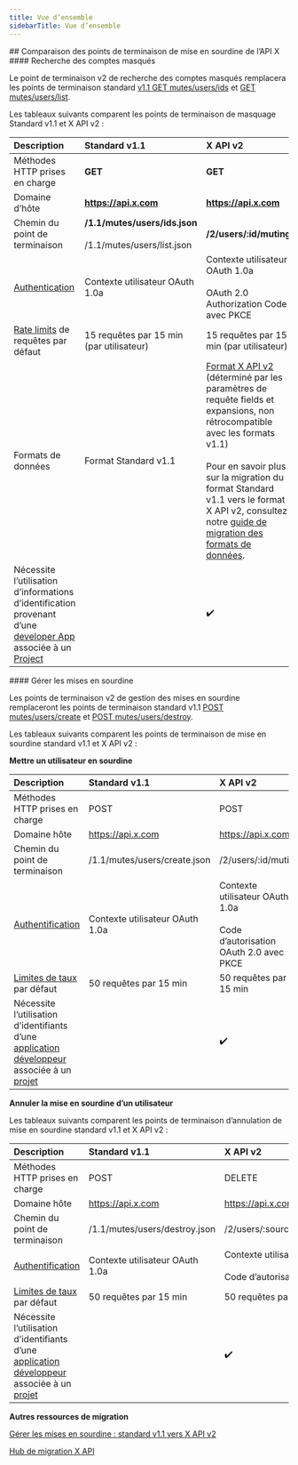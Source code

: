 ```yaml
---
title: Vue d’ensemble
sidebarTitle: Vue d’ensemble
---
```



<div id="comparing-x-apis-mutes-endpoints">
  ## Comparaison des points de terminaison de mise en sourdine de l’API X
</div>

<div id="mutes-lookup">
  #### Recherche des comptes masqués
</div>

Le point de terminaison v2 de recherche des comptes masqués remplacera les points de terminaison standard [v1.1 GET mutes/users/ids](https://developer.x.com/en/docs/twitter-api/v1/accounts-and-users/mute-block-report-users/api-reference/get-mutes-users-ids) et [GET mutes/users/list](https://developer.x.com/en/docs/twitter-api/v1/accounts-and-users/mute-block-report-users/api-reference/get-mutes-users-list).

Les tableaux suivants comparent les points de terminaison de masquage Standard v1.1 et X API v2 :
 

| Description | Standard v1.1 | X API v2 |
| :--- | :--- | :--- |
| Méthodes HTTP prises en charge | ******GET****** | ******GET****** |
| Domaine d’hôte | ******https://api.x.com****** | ******https://api.x.com****** |
| Chemin du point de terminaison | ******/1.1/mutes/users/ids.json******<br /><br />/1.1/mutes/users/list.json | ******/2/users/:id/muting****** |
| [Authentication](/fr/resources/fundamentals/authentication) | Contexte utilisateur OAuth 1.0a | Contexte utilisateur OAuth 1.0a<br /><br />OAuth 2.0 Authorization Code avec PKCE |
| [Rate limits](/fr/resources/fundamentals/rate-limits) de requêtes par défaut | 15 requêtes par 15 min (par utilisateur) | 15 requêtes par 15 min (par utilisateur) |
| Formats de données | Format Standard v1.1 | [Format X API v2](/fr/x-api/fundamentals/data-dictionary) (déterminé par les paramètres de requête fields et expansions, non rétrocompatible avec les formats v1.1)<br /><br />Pour en savoir plus sur la migration du format Standard v1.1 vers le format X API v2, consultez notre [guide de migration des formats de données](/fr/x-api/migrate/data-format-migration). |
| Nécessite l’utilisation d’informations d’identification provenant d’une [developer App](/fr/resources/fundamentals/developer-apps) associée à un [Project](/fr/resources/fundamentals/projects) |     | ✔️  |

<div id="manage-mutes">
  #### Gérer les mises en sourdine
</div>

Les points de terminaison v2 de gestion des mises en sourdine remplaceront les points de terminaison standard v1.1 [POST mutes/users/create](https://developer.x.com/en/docs/twitter-api/v1/accounts-and-users/mute-block-report-users/api-reference/post-mutes-users-create) et [POST mutes/users/destroy](https://developer.x.com/en/docs/twitter-api/v1/accounts-and-users/mute-block-report-users/api-reference/post-mutes-users-destroy).

Les tableaux suivants comparent les points de terminaison de mise en sourdine standard v1.1 et X API v2 :

**Mettre un utilisateur en sourdine**

| Description | Standard v1.1 | X API v2 |
| :--- | :--- | :--- |
| Méthodes HTTP prises en charge | POST | POST |
| Domaine hôte | https://api.x.com | https://api.x.com |
| Chemin du point de terminaison | /1.1/mutes/users/create.json | /2/users/:id/muting |
| [Authentification](/fr/resources/fundamentals/authentication) | Contexte utilisateur OAuth 1.0a | Contexte utilisateur OAuth 1.0a<br /><br />Code d’autorisation OAuth 2.0 avec PKCE |
| [Limites de taux](/fr/resources/fundamentals/rate-limits) par défaut | 50 requêtes par 15 min | 50 requêtes par 15 min |
| Nécessite l’utilisation d’identifiants d’une [application développeur](/fr/resources/fundamentals/developer-apps) associée à un [projet](/fr/resources/fundamentals/projects) |     | ✔️  |

**Annuler la mise en sourdine d’un utilisateur**

Les tableaux suivants comparent les points de terminaison d’annulation de mise en sourdine standard v1.1 et X API v2 :

| Description | Standard v1.1 | X API v2 |
| :--- | :--- | :--- |
| Méthodes HTTP prises en charge | POST | DELETE |
| Domaine hôte | https://api.x.com | https://api.x.com |
| Chemin du point de terminaison | /1.1/mutes/users/destroy.json | /2/users/:source&#95;user&#95;id/muting/:target&#95;user&#95;id |
| [Authentification](/fr/resources/fundamentals/authentication) | Contexte utilisateur OAuth 1.0a | Contexte utilisateur OAuth 1.0a<br /><br />Code d’autorisation OAuth 2.0 avec PKCE |
| [Limites de taux](/fr/resources/fundamentals/rate-limits) par défaut | 50 requêtes par 15 min | 50 requêtes par 15 min |
| Nécessite l’utilisation d’identifiants d’une [application développeur](/fr/resources/fundamentals/developer-apps) associée à un [projet](/fr/resources/fundamentals/projects) |     | ✔️  |

**Autres ressources de migration**

[Gérer les mises en sourdine : standard v1.1 vers X API v2](/fr/x-api/users/mutes#manage-mutes-standard-v1-1-compared-to-x-api-v2)

[Hub de migration X API](/fr/x-api/migrate/overview)